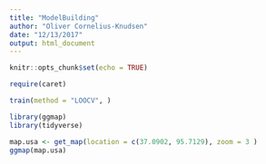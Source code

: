 ```yaml
---
title: "ModelBuilding"
author: "Oliver Cornelius-Knudsen"
date: "12/13/2017"
output: html_document
---
```


```r
knitr::opts_chunk$set(echo = TRUE)
```

```r
require(caret)

train(method = "LOOCV", )

```

```r
library(ggmap)
library(tidyverse)

map.usa <- get_map(location = c(37.0902, 95.7129), zoom = 3 )
ggmap(map.usa)
```